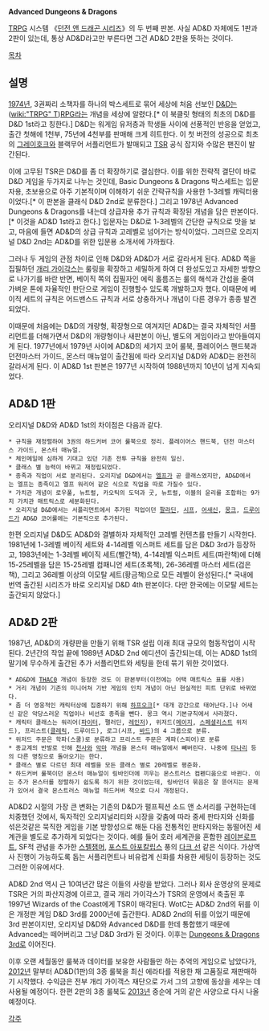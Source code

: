 '''Advanced Dungeons & Dragons'''

[[TRPG]] 시스템 《[[던전 앤 드래곤 시리즈]]》의 두 번째 판본. 사실 AD&D 자체에도 1판과 2판이 있는데, 통상 AD&D라고만 부른다면 그건 AD&D 2판을 뜻하는 것이다.

[[목차]]
== 설명 ==
[[1974년]], 3권짜리 소책자를 하나의 박스세트로 묶어 세상에 처음 선보인 [[D&D]]는 ([[wiki:"TRPG" T]])[[RPG]]라는 개념을 세상에 알렸다.[* 이 북클릿 형태의 최초의 D&D를 D&D 1st라고 칭한다.] D&D는 워게임 유저층과 학생들 사이에 선풍적인 반응을 얻었고, 출간 첫해에 1천부, 75년에 4천부를 판매해 크게 히트한다. 이 첫 버전의 성공으로 최초의 [[그레이호크]]와 블랙무어 서플리먼트가 발매되고 [[TSR]] 공식 잡지와 수많은 팬진이 발간된다.

이에 고무된 TSR은 D&D를 좀 더 확장하기로 결심한다. 이를 위한 전략적 결단이 바로 D&D 게임을 두가지로 나누는 것인데, Basic Dungeons & Dragons 박스세트는 입문자용, 초보용으로 아주 기본적이며 이해하기 쉬운 간략규칙을 사용한 1-3레벨 캐릭터용이었다.[* 이 판본을 클래식 D&D 2nd로 분류한다.] 그리고 1978년 Advanced Dungeons & Dragons를 내는데 상급자용 추가 규칙과 확장된 개념을 담은 판본이다.[* 이것을 AD&D 1st라고 한다.] 입문자는 D&D로 1-3레벨의 간단한 규칙으로 맛을 보고, 마음에 들면 AD&D의 상급 규칙과 고레벨로 넘어가는 방식이었다. 그러므로 오리지널 D&D 2nd는 AD&D를 위한 입문용 소개서에 가까웠다.

그러나 두 게임의 관점 차이로 인해 D&D와 AD&D가 서로 갈라서게 된다. AD&D 쪽을 집필하던 [[개리 가이각스]]는 룰링을 확장하고 세밀하게 하여 더 완성도있고 자세한 방향으로 나가기를 바란 반면, 베이직 쪽의 집필자인 에릭 홀름즈는 룰의 해석과 간섭을 줄여 가벼운 톤에 자율적인 판단으로 게임이 진행할수 있도록 개발하고자 했다. 이때문에 베이직 세트의 규칙은 어드밴스드 규칙과 서로 상충하거나 개념이 다른 경우가 종종 발견되었다.

이때문에 처음에는 D&D의 개량형, 확장형으로 여겨지던 AD&D는 결국 자체적인 서플리먼트를 더해가면서 D&D의 개량형이나 새판본이 아닌, 별도의 게임이라고 받아들여지게 된다. 1977년에서 1979년 사이에 AD&D의 세가지 코어 룰북, 플레이어스 핸드북과 던전마스터 가이드, 몬스터 매뉴얼이 출간됨에 따라 오리지널 D&D와 AD&D는 완전히 갈라서게 된다. 이 AD&D 1st 판본은 1977년 시작하여 1988년까지 10년이 넘게 지속되었다.

== AD&D 1판 ==
오리지널 D&D와 AD&D 1st의 차이점은 다음과 같다.
 * 규칙을 재정렬하여 3권의 하드커버 코어 룰북으로 정리. 플레이어스 핸드북, 던전 마스터스 가이드, 몬스터 매뉴얼.
 * 체인메일에 심하게 기대고 있던 기존 전투 규칙을 완전히 일신.
 * 클래스 별 능력이 바뀌고 재정립되었다.
 * 종족과 직업이 서로 분리된다. 오리지널 D&D에서는 [[엘프]]가 곧 클래스였지만, AD&D에서는 엘프는 종족이고 엘프 워리어 같은 식으로 직업을 따로 가질수 있다.
 * 가치관 개념이 로우풀, 뉴트럴, 카오틱의 도덕과 굿, 뉴트럴, 이블의 윤리를 조합하는 9가지 가치관 매트릭스로 세분화된다.
 * 오리지널 D&D에서는 서플리먼트에서 추가된 직업이던 [[팔라딘]], [[시프]], [[어새신]], [[몽크]], [[드루이드]]가 AD&D 코어룰에는 기본직으로 추가된다.

한편 오리지널 D&D도 AD&D와 결별하자 자체적인 고레벨 컨텐츠를 만들기 시작한다. 1981년에 1-3레벨 베이직 세트와 4-14레벨 익스퍼트 세트를 담은 D&D 3rd가 등장하고, 1983년에는 1-3레벨 베이직 세트(빨간책), 4-14레벨 익스퍼트 세트(파란책)에 더해 15-25레벨을 담은 15-25레벨 컴패니언 세트(초록책), 26-36레벨 마스터 세트(검은책), 그리고 36레벨 이상의 이모탈 세트(황금책)으로 모든 레벨이 완성된다.[* 국내에 번역 출간된 시리즈가 바로 오리지널 D&D 4th 판본이다. 다만 한국에는 이모탈 세트는 출간되지 않았다.]

== AD&D 2판 ==
1987년, AD&D의 개량판을 만들기 위해 TSR 설립 이래 최대 규모의 협동작업이 시작된다. 2년간의 작업 끝에 1989년 AD&D 2nd 에디션이 출간되는데, 이는 AD&D 1st의 말기에 무수하게 출간된 추가 서플리먼트와 세팅을 한데 묶기 위한 것이었다. 
 * AD&D에 [[THAC0]] 개념이 등장한 것도 이 판본부터(이전에는 어택 매트릭스 표를 사용) 
 * 거리 개념이 기존의 미니어쳐 기반 게임의 인치 개념이 아닌 현실적인 피트 단위로 바뀌었다.
 * 좀 더 영웅적인 캐릭터상에 집중하기 위해 [[하프오크]][* 대개 강간으로 태어난다.]나 어새신 같은 악당스러운 직업이나 비선호 종족을 뺀다. 몽크 역시 기본규칙에서 사라졌다.
 * 캐릭터 클래스는 워리어([[파이터]], 팰러딘, [[레인저]]), 위저드([[메이지]], [[스페셜리스트]] 위저드), 프리스트([[클레릭]], 드루이드), 로그(시프, [[바드]])의 4 그룹으로 분류. 
 * 위저드 주문은 학파(스쿨)로 분류하고 프리스트 주문은 계파(스피어)로 분류
 * 종교계의 반발로 인해 [[천사]]와 [[악마]] 개념을 몬스터 매뉴얼에서 빼버린다. 나중에 [[타나리]] 등의 다른 명칭으로 돌아오기는 한다.
 * 클래스 별로 다르던 최대 레벨을 모든 클래스 별로 20레벨로 평준화.
 * 하드커버 룰북이던 몬스터 매뉴얼이 링바인더에 끼우는 몬스트러스 컴펜디움으로 바뀐다. 이는 추가 몬스터를 정렬하기 쉽도록 하기 위한 것이었는데, 링바인더 묶음은 잘 뜯어지는 문제가 있어서 결국 몬스트러스 매뉴얼 하드커버 책으로 다시 개정된다.

AD&D2 시절의 가장 큰 변화는 기존의 D&D가 펄프픽션 소드 앤 소서리를 구현하는데 치중했던 것에서, 독자적인 오리지널리티와 시장을 갖춤에 따라 중세 판타지와 신화를 섞은것같은 묵직한 게임을 기본 방향성으로 해둔 다음 전통적인 판타지와는 동떨어진 세계관을 별도로 추가하게 되었다는 것이다. 예를 들어 호러 세계관을 혼합한 [[레이븐로프트]], SF적 관념을 추가한 [[스펠잼머]], [[포스트 아포칼립스]] 풍의 [[다크 선]] 같은 식이다. 가상역사 진행이 가능하도록 돕는 서플리먼트나 비유럽계 신화를 차용한 세팅이 등장하는 것도 그러한 이유에서다.

AD&D 2nd 역시 근 10여년간 많은 이들의 사랑을 받았다. 그러나 회사 운영상의 문제로 TSR은 거의 파산지경에 이르고, 결국 개리 가이각스가 TSR의 운영에서 축출된 후 1997년 Wizards of the Coast에게 TSR이 매각된다. WotC는 AD&D 2nd의 뒤를 이은 개정판 게임 D&D 3rd를 2000년에 출간한다. AD&D 2nd의 뒤를 이었기 때문에 3rd 판본이지만, 오리지널 D&D와 Advanced D&D를 한데 통합했기 때문에 Advanced는 떼어버리고 그냥 D&D 3rd가 된 것이다. 이후는 [[Dungeons & Dragons 3rd]]로 이어진다.

이후 오랜 세월동안 룰북과 데이터를 보유한 사람들만 하는 추억의 게임으로 남았다가, [[2012년]] 말부터 AD&D(1판)의 3종 룰북을 최신 에라타를 적용한 채 고품질로 재판매하기 시작했다. 수익금은 전부 개리 가이객스 재단으로 가서 그의 고향에 동상을 세우는 데 사용될 예정이다. 한편 2판의 3종 룰북도 [[2013년]] 중순에 거의 같은 사양으로 다시 나올 예정이다.

[[각주]]
